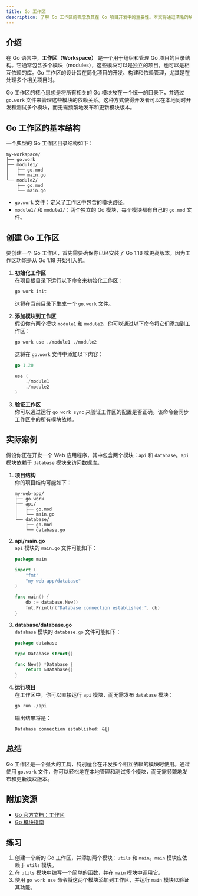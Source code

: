 ```yaml
---
title: Go 工作区
description: 了解 Go 工作区的概念及其在 Go 项目开发中的重要性。本文将通过清晰的解释、代码示例和实际案例，帮助初学者掌握 Go 工作区的使用方法。
---
```


## 介绍

在 Go 语言中，**工作区（Workspace）** 是一个用于组织和管理 Go 项目的目录结构。它通常包含多个模块（modules），这些模块可以是独立的项目，也可以是相互依赖的库。Go 工作区的设计旨在简化项目的开发、构建和依赖管理，尤其是在处理多个相关项目时。

Go 工作区的核心思想是将所有相关的 Go 模块放在一个统一的目录下，并通过 `go.work` 文件来管理这些模块的依赖关系。这种方式使得开发者可以在本地同时开发和测试多个模块，而无需频繁地发布和更新模块版本。

## Go 工作区的基本结构

一个典型的 Go 工作区目录结构如下：

```
my-workspace/
├── go.work
├── module1/
│   ├── go.mod
│   └── main.go
└── module2/
    ├── go.mod
    └── main.go
```

- `go.work` 文件：定义了工作区中包含的模块路径。
- `module1/` 和 `module2/`：两个独立的 Go 模块，每个模块都有自己的 `go.mod` 文件。

## 创建 Go 工作区

要创建一个 Go 工作区，首先需要确保你已经安装了 Go 1.18 或更高版本，因为工作区功能是从 Go 1.18 开始引入的。

1. **初始化工作区**  
   在项目根目录下运行以下命令来初始化工作区：

   ```bash
   go work init
   ```

   这将在当前目录下生成一个 `go.work` 文件。

2. **添加模块到工作区**  
   假设你有两个模块 `module1` 和 `module2`，你可以通过以下命令将它们添加到工作区：

   ```bash
   go work use ./module1 ./module2
   ```

   这将在 `go.work` 文件中添加以下内容：

   ```go
   go 1.20

   use (
       ./module1
       ./module2
   )
   ```

3. **验证工作区**  
   你可以通过运行 `go work sync` 来验证工作区的配置是否正确。该命令会同步工作区中的所有模块依赖。

## 实际案例

假设你正在开发一个 Web 应用程序，其中包含两个模块：`api` 和 `database`。`api` 模块依赖于 `database` 模块来访问数据库。

1. **项目结构**  
   你的项目结构可能如下：

   ```
   my-web-app/
   ├── go.work
   ├── api/
   │   ├── go.mod
   │   └── main.go
   └── database/
       ├── go.mod
       └── database.go
   ```

2. **api/main.go**  
   `api` 模块的 `main.go` 文件可能如下：

   ```go
   package main

   import (
       "fmt"
       "my-web-app/database"
   )

   func main() {
       db := database.New()
       fmt.Println("Database connection established:", db)
   }
   ```

3. **database/database.go**  
   `database` 模块的 `database.go` 文件可能如下：

   ```go
   package database

   type Database struct{}

   func New() *Database {
       return &Database{}
   }
   ```

4. **运行项目**  
   在工作区中，你可以直接运行 `api` 模块，而无需发布 `database` 模块：

   ```bash
   go run ./api
   ```

   输出结果将是：

   ```
   Database connection established: &{}
   ```

## 总结

Go 工作区是一个强大的工具，特别适合在开发多个相互依赖的模块时使用。通过使用 `go.work` 文件，你可以轻松地在本地管理和测试多个模块，而无需频繁地发布和更新模块版本。

## 附加资源

- [Go 官方文档：工作区](https://go.dev/doc/tutorial/workspaces)
- [Go 模块指南](https://go.dev/blog/using-go-modules)

## 练习

1. 创建一个新的 Go 工作区，并添加两个模块：`utils` 和 `main`。`main` 模块应依赖于 `utils` 模块。
2. 在 `utils` 模块中编写一个简单的函数，并在 `main` 模块中调用它。
3. 使用 `go work use` 命令将这两个模块添加到工作区，并运行 `main` 模块以验证其功能。
